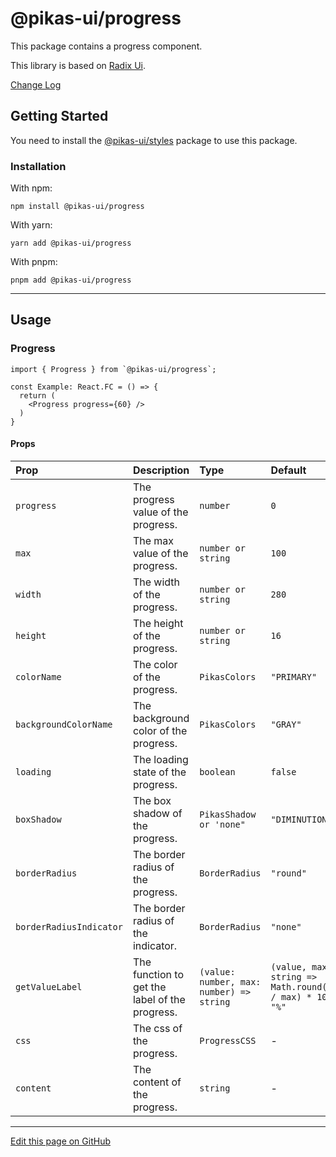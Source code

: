 

<NextSeo title="Progress" />

# @pikas-ui/progress

This package contains a progress component.

This library is based on [Radix Ui](https://www.radix-ui.com/).

<a href="https://github.com/Achaak/pikas/blob/main/packages/ui/progress/CHANGELOG.md">
  Change Log
</a>

## Getting Started

You need to install the <a href={stylesLink}>@pikas-ui/styles</a> package to use this package.

### Installation

With npm:

```
npm install @pikas-ui/progress
```

With yarn:

```
yarn add @pikas-ui/progress
```

With pnpm:

```
pnpm add @pikas-ui/progress
```

---

## Usage

### Progress

<ProgressExample />

```tsx
import { Progress } from `@pikas-ui/progress`;

const Example: React.FC = () => {
  return (
    <Progress progress={60} />
  )
}
```

#### Props

| Prop                    | Description                                    | Type                                     | Default                                                         |
| :---------------------- | :--------------------------------------------- | :--------------------------------------- | :-------------------------------------------------------------- |
| `progress`              | The progress value of the progress.            | `number`                                 | `0`                                                             |
| `max`                   | The max value of the progress.                 | `number or string`                       | `100`                                                           |
| `width`                 | The width of the progress.                     | `number or string`                       | `280`                                                           |
| `height`                | The height of the progress.                    | `number or string`                       | `16`                                                            |
| `colorName`             | The color of the progress.                     | `PikasColors`                            | `"PRIMARY"`                                                     |
| `backgroundColorName`   | The background color of the progress.          | `PikasColors`                            | `"GRAY"`                                                        |
| `loading`               | The loading state of the progress.             | `boolean`                                | `false`                                                         |
| `boxShadow`             | The box shadow of the progress.                | `PikasShadow or 'none"`                  | `"DIMINUTION_1"`                                                |
| `borderRadius`          | The border radius of the progress.             | `BorderRadius`                           | `"round"`                                                       |
| `borderRadiusIndicator` | The border radius of the indicator.            | `BorderRadius`                           | `"none"`                                                        |
| `getValueLabel`         | The function to get the label of the progress. | `(value: number, max: number) => string` | `(value, max): string => Math.round((value / max) * 100) + "%"` |
| `css`                   | The css of the progress.                       | `ProgressCSS`                            | -                                                               |
| `content`               | The content of the progress.                   | `string`                                 | -                                                               |

---

[Edit this page on GitHub](https://github.com/Achaak/pikas/blob/main/apps/docs-ui/pages/components/progress.mdx)
